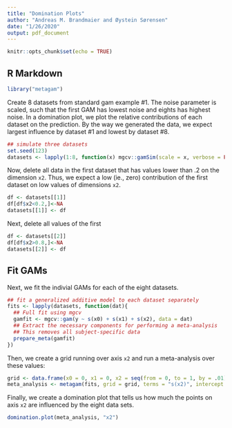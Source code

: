 ```yaml
---
title: "Domination Plots"
author: "Andreas M. Brandmaier and Øystein Sørensen"
date: "1/26/2020"
output: pdf_document
---
```


```r
knitr::opts_chunk$set(echo = TRUE)


```

## R Markdown

```r
library("metagam")
```

Create 8 datasets from standard gam example #1. The noise parameter is scaled, such that the first GAM has lowest noise and eights has highest noise. In a domination plot, we plot the relative contributions of each dataset on the prediction. By the way we generated the data, we expect largest influence by dataset #1 and lowest by dataset #8.

```r
## simulate three datasets
set.seed(123)
datasets <- lapply(1:8, function(x) mgcv::gamSim(scale = x, verbose = FALSE))
```

Now, delete all data in the first dataset that has values lower than .2 on the dimension `x2`. Thus, we expect a low (ie., zero) contribution of the first dataset on low values of dimensions `x2`.

```r
df <- datasets[[1]]
df[df$x2<0.2,]<-NA
datasets[[1]] <- df
```

Next, delete all values of the first

```r
df <- datasets[[2]]
df[df$x2>0.8,]<-NA
datasets[[2]] <- df

```

## Fit GAMs

Next, we fit the indivial GAMs for each of the eight datasets.

```r

## fit a generalized additive model to each dataset separately
fits <- lapply(datasets, function(dat){
  ## Full fit using mgcv
  gamfit <- mgcv::gam(y ~ s(x0) + s(x1) + s(x2), data = dat)
  ## Extract the necessary components for performing a meta-analysis
  ## This removes all subject-specific data
  prepare_meta(gamfit)
})

```

Then, we create a grid running over axis `x2` and run a meta-analysis over these values:

```r

grid <- data.frame(x0 = 0, x1 = 0, x2 = seq(from = 0, to = 1, by = .01))
meta_analysis <- metagam(fits, grid = grid, terms = "s(x2)", intercept = FALSE)

```

Finally, we create a domination plot that tells us how much the points on axis `x2` are 
influenced by the eight data sets.

```r
domination.plot(meta_analysis, "x2")
```